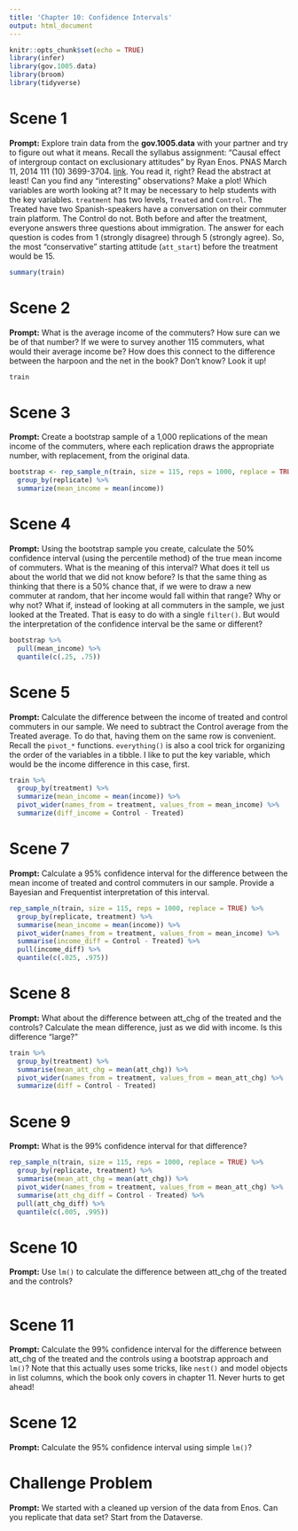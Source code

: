 ```yaml
---
title: 'Chapter 10: Confidence Intervals'
output: html_document
---
```


```r
knitr::opts_chunk$set(echo = TRUE)
library(infer)
library(gov.1005.data)
library(broom)
library(tidyverse)
```

# Scene 1

**Prompt:** Explore train data from the **gov.1005.data** with your partner and try to figure out what it means. Recall the syllabus assignment: "Causal effect of intergroup contact on exclusionary attitudes" by Ryan Enos. PNAS March 11, 2014 111 (10) 3699-3704. [link](https://www.pnas.org/content/pnas/111/10/3699.full.pdf%20). You read it, right? Read the abstract at least! Can you find any "interesting" observations? Make a plot! Which variables are worth looking at? It may be necessary to help students with the key variables. `treatment` has two levels, `Treated` and `Control`. The Treated have two Spanish-speakers have a conversation on their commuter train platform. The Control do not. Both before and after the treatment, everyone answers three questions about immigration. The answer for each question is codes from 1 (strongly disagree) through 5 (strongly agree). So, the most "conservative" starting attitude (`att_start`) before the treatment would be 15.

```r

summary(train)

```


# Scene 2

**Prompt:** What is the average income of the commuters? How sure can we be of that number? If we were to survey another 115 commuters, what would their average income be? How does this connect to the difference between the harpoon and the net in the book? Don't know? Look it up!

```r

train

```


# Scene 3

**Prompt:** Create a bootstrap sample of a 1,000 replications of the mean income of the commuters, where each replication draws the appropriate number, with replacement, from the original data.

```r

bootstrap <- rep_sample_n(train, size = 115, reps = 1000, replace = TRUE) %>% 
  group_by(replicate) %>% 
  summarize(mean_income = mean(income))

```


# Scene 4

**Prompt:** Using the bootstrap sample you create, calculate the 50% confidence interval (using the percentile method) of the true mean income of commuters. What is the meaning of this interval? What does it tell us about the world that we did not know before? Is that the same thing as thinking that there is a 50% chance that, if we were to draw a new commuter at random, that her income would fall within that range? Why or why not? What if, instead of looking at all commuters in the sample, we just looked at the Treated. That is easy to do with a single `filter()`. But would the interpretation of the confidence interval be the same or different?

```r

bootstrap %>% 
  pull(mean_income) %>% 
  quantile(c(.25, .75))

```



# Scene 5

**Prompt:**  Calculate  the difference between the income of treated and control commuters in our sample. We need to subtract the Control average from the Treated average. To do that, having them on the same row is convenient. Recall the `pivot_*` functions. `everything()` is also a cool trick for organizing the order of the variables in a tibble. I like to put the key variable, which would be the income difference in this case, first.

```r

train %>% 
  group_by(treatment) %>% 
  summarize(mean_income = mean(income)) %>% 
  pivot_wider(names_from = treatment, values_from = mean_income) %>% 
  summarize(diff_income = Control - Treated)

```


# Scene 7

**Prompt:**  Calculate a 95% confidence interval for the difference between the mean income of treated and control commuters in our sample. Provide a Bayesian and Frequentist interpretation of this interval.

```r

rep_sample_n(train, size = 115, reps = 1000, replace = TRUE) %>% 
  group_by(replicate, treatment) %>% 
  summarise(mean_income = mean(income)) %>% 
  pivot_wider(names_from = treatment, values_from = mean_income) %>% 
  summarise(income_diff = Control - Treated) %>% 
  pull(income_diff) %>% 
  quantile(c(.025, .975))

```



# Scene 8

**Prompt:**  What about the difference between att_chg of the treated and the controls? Calculate the mean difference, just as we did with income. Is this difference "large?" 

```r

train %>% 
  group_by(treatment) %>% 
  summarise(mean_att_chg = mean(att_chg)) %>% 
  pivot_wider(names_from = treatment, values_from = mean_att_chg) %>% 
  summarize(diff = Control - Treated)

```


# Scene 9

**Prompt:** What is the 99% confidence interval for that difference? 

```r

rep_sample_n(train, size = 115, reps = 1000, replace = TRUE) %>% 
  group_by(replicate, treatment) %>% 
  summarise(mean_att_chg = mean(att_chg)) %>% 
  pivot_wider(names_from = treatment, values_from = mean_att_chg) %>% 
  summarise(att_chg_diff = Control - Treated) %>% 
  pull(att_chg_diff) %>% 
  quantile(c(.005, .995))

```



# Scene 10

**Prompt:** Use `lm()` to calculate the difference between att_chg of the treated and the controls? 

```r

```


# Scene 11

**Prompt:** Calculate the 99% confidence interval for the difference between att_chg of the treated and the controls using a bootstrap approach and `lm()`? Note that this actually uses some tricks, like `nest()` and model objects in list columns, which the book only covers in chapter 11. Never hurts to get ahead!


# Scene 12

**Prompt:** Calculate the 95% confidence interval using simple `lm()`?


# Challenge Problem

**Prompt:** We started with a cleaned up version of the data from Enos. Can you replicate that data set? Start from the Dataverse.

